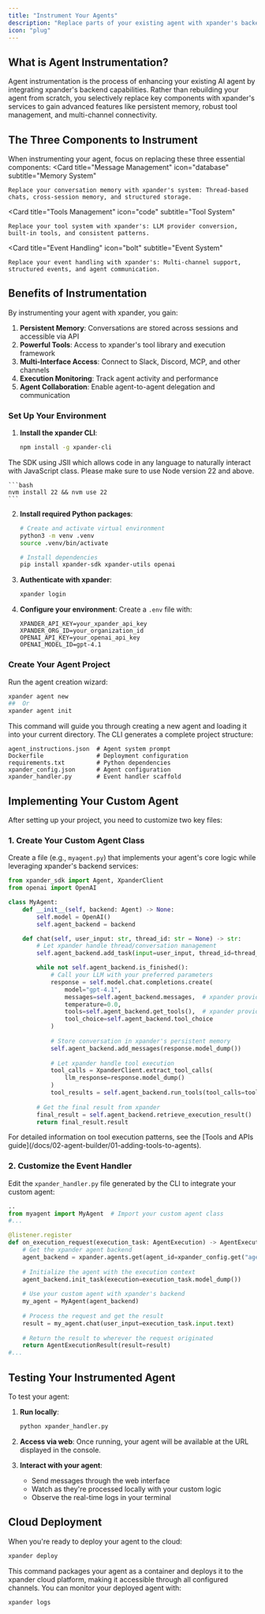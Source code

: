 ```yaml
---
title: "Instrument Your Agents"
description: "Replace parts of your existing agent with xpander's backend capabilities"
icon: "plug"
---
```


## What is Agent Instrumentation?

Agent instrumentation is the process of enhancing your existing AI agent by integrating xpander's backend capabilities. Rather than rebuilding your agent from scratch, you selectively replace key components with xpander's services to gain advanced features like persistent memory, robust tool management, and multi-channel connectivity.


## The Three Components to Instrument

When instrumenting your agent, focus on replacing these three essential components:
<CardGroup cols={3}>
  <Card
    title="Message Management"
    icon="database"
    subtitle="Memory System"
  >
    Replace your conversation memory with xpander's system: Thread-based chats, cross-session memory, and structured storage.
  </Card>

  <Card
    title="Tools Management"
    icon="code"
    subtitle="Tool System"
  >
    Replace your tool system with xpander's: LLM provider conversion, built-in tools, and consistent patterns.
  </Card>

  <Card
    title="Event Handling"
    icon="bolt"
    subtitle="Event System"
  >
    Replace your event handling with xpander's: Multi-channel support, structured events, and agent communication.
  </Card>
</CardGroup>


## Benefits of Instrumentation

By instrumenting your agent with xpander, you gain:

1. **Persistent Memory**: Conversations are stored across sessions and accessible via API
2. **Powerful Tools**: Access to xpander's tool library and execution framework
3. **Multi-Interface Access**: Connect to Slack, Discord, MCP, and other channels
4. **Execution Monitoring**: Track agent activity and performance
5. **Agent Collaboration**: Enable agent-to-agent delegation and communication


### Set Up Your Environment

1. **Install the xpander CLI**:
   ```bash
   npm install -g xpander-cli
   ```
   
<Note> 
    The SDK using JSII which allows code in any language to naturally interact with JavaScript class. Please make sure to use Node version 22 and above.

    ```bash
    nvm install 22 && nvm use 22
    ```
</Note>

2. **Install required Python packages**:
   ```bash
   # Create and activate virtual environment
   python3 -m venv .venv
   source .venv/bin/activate
   
   # Install dependencies
   pip install xpander-sdk xpander-utils openai
   ```

3. **Authenticate with xpander**:
   ```bash
   xpander login
   ```

4. **Configure your environment**:
   Create a `.env` file with:
   ```
   XPANDER_API_KEY=your_xpander_api_key
   XPANDER_ORG_ID=your_organization_id
   OPENAI_API_KEY=your_openai_api_key
   OPENAI_MODEL_ID=gpt-4.1
   ```

### Create Your Agent Project

Run the agent creation wizard:

```bash
xpander agent new 
##  Or
xpander agent init
```

This command will guide you through creating a new agent and loading it into your current directory. The CLI generates a complete project structure:

```
agent_instructions.json  # Agent system prompt
Dockerfile               # Deployment configuration
requirements.txt         # Python dependencies
xpander_config.json      # Agent configuration
xpander_handler.py       # Event handler scaffold
```

## Implementing Your Custom Agent

After setting up your project, you need to customize two key files:

### 1. Create Your Custom Agent Class

Create a file (e.g., `myagent.py`) that implements your agent's core logic while leveraging xpander's backend services:

```python myagent.py
from xpander_sdk import Agent, XpanderClient
from openai import OpenAI

class MyAgent:
    def __init__(self, backend: Agent) -> None:
        self.model = OpenAI()
        self.agent_backend = backend

    def chat(self, user_input: str, thread_id: str = None) -> str:
        # Let xpander handle thread/conversation management
        self.agent_backend.add_task(input=user_input, thread_id=thread_id)

        while not self.agent_backend.is_finished():
            # Call your LLM with your preferred parameters
            response = self.model.chat.completions.create(
                model="gpt-4.1",
                messages=self.agent_backend.messages,  # xpander provides context
                temperature=0.0,
                tools=self.agent_backend.get_tools(),  # xpander provides tools
                tool_choice=self.agent_backend.tool_choice
            )
            
            # Store conversation in xpander's persistent memory
            self.agent_backend.add_messages(response.model_dump())
            
            # Let xpander handle tool execution
            tool_calls = XpanderClient.extract_tool_calls(
                llm_response=response.model_dump()
            )
            tool_results = self.agent_backend.run_tools(tool_calls=tool_calls)
        
        # Get the final result from xpander
        final_result = self.agent_backend.retrieve_execution_result()
        return final_result.result
```

<Note>
For detailed information on tool execution patterns, see the [Tools and APIs guide](/docs/02-agent-builder/01-adding-tools-to-agents).
</Note>

### 2. Customize the Event Handler

Edit the `xpander_handler.py` file generated by the CLI to integrate your custom agent:

```python xpander_handler.py
..
from myagent import MyAgent  # Import your custom agent class
#...

@listener.register
def on_execution_request(execution_task: AgentExecution) -> AgentExecutionResult:
    # Get the xpander agent backend
    agent_backend = xpander.agents.get(agent_id=xpander_config.get("agent_id"))
    
    # Initialize the agent with the execution context
    agent_backend.init_task(execution=execution_task.model_dump()) 
    
    # Use your custom agent with xpander's backend
    my_agent = MyAgent(agent_backend)
    
    # Process the request and get the result
    result = my_agent.chat(user_input=execution_task.input.text)
    
    # Return the result to wherever the request originated
    return AgentExecutionResult(result=result)
#...
```

## Testing Your Instrumented Agent

To test your agent:

1. **Run locally**:
   ```bash
   python xpander_handler.py
   ```

2. **Access via web**:
   Once running, your agent will be available at the URL displayed in the console.

3. **Interact with your agent**:
   - Send messages through the web interface
   - Watch as they're processed locally with your custom logic
   - Observe the real-time logs in your terminal

## Cloud Deployment

When you're ready to deploy your agent to the cloud:

```bash
xpander deploy
```

This command packages your agent as a container and deploys it to the xpander cloud platform, making it accessible through all configured channels. You can monitor your deployed agent with:

```bash
xpander logs
```